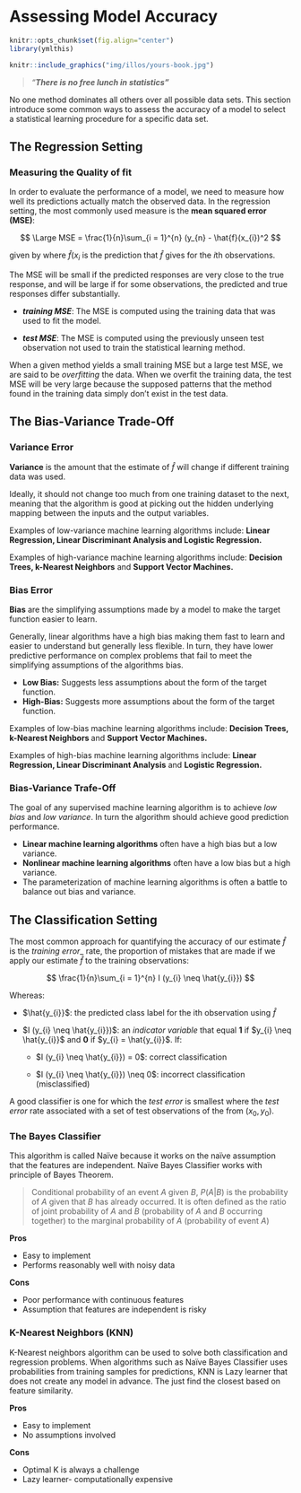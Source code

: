 # Assessing Model Accuracy

```r
knitr::opts_chunk$set(fig.align="center")
library(ymlthis)
```

```r
knitr::include_graphics("img/illos/yours-book.jpg")
```


> _"**There is no free lunch in statistics"**_

No one method dominates all others over all possible data sets. This section introduce some common ways to assess the accuracy of a model to select a statistical learning procedure for a specific data set.


## The Regression Setting

### Measuring the Quality of fit

In order to evaluate the performance of a model, we need to measure how well its predictions actually match the observed data. In the regression setting, the most commonly used measure is the **mean squared error (MSE)**:

:::formula
$$
\Large MSE = \frac{1}{n}\sum_{i = 1}^{n} (y_{n} - \hat{f}(x_{i})^2
$$
:::

given by where $\hat{f}(x_{i}$ is the prediction that $\hat{f}$ gives for the $i$th observations.

The MSE will be small if the predicted responses are very close to the true response, and will be large if for some observations, the predicted and true responses differ substantially.

* _**training MSE**_: The MSE is computed using the training data that was used to fit the model.

* _**test MSE**_: The MSE is computed using the previously unseen test observation not used to train the statistical learning method.

When a given method yields a small training MSE but a large test MSE, we are said to be _overfitting_ the data. When we overfit the training data, the test MSE will be very large because the supposed patterns that the method found in the training data simply don't exist in the test data.

## The Bias-Variance Trade-Off

### Variance Error

**Variance** is the amount that the estimate of $\hat{f}$ will change if different training data was used.

Ideally, it should not change too much from one training dataset to the next, meaning that the algorithm is good at picking out the hidden underlying mapping between the inputs and the output variables.

:::tip
Examples of low-variance machine learning algorithms include: **Linear Regression, Linear Discriminant Analysis and Logistic Regression.**

Examples of high-variance machine learning algorithms include: **Decision Trees, k-Nearest Neighbors** and **Support Vector Machines.**
:::

### Bias Error

**Bias** are the simplifying assumptions made by a model to make the target function easier to learn.

Generally, linear algorithms have a high bias making them fast to learn and easier to understand but generally less flexible. In turn, they have lower predictive performance on complex problems that fail to meet the simplifying assumptions of the algorithms bias.

* **Low Bias:** Suggests less assumptions about the form of the target function.
* **High-Bias:** Suggests more assumptions about the form of the target function.

:::tip
Examples of low-bias machine learning algorithms include: **Decision Trees, k-Nearest Neighbors **and **Support Vector Machines.**

Examples of high-bias machine learning algorithms include: **Linear Regression, Linear Discriminant Analysis** and **Logistic Regression.**
:::


### **Bias-Variance Trafe-Off**

The goal of any supervised machine learning algorithm is to achieve _low bias_ and _low variance_. In turn the algorithm should achieve good prediction performance.

:::hat
* **Linear machine learning algorithms** often have a high bias but a low variance.
* **Nonlinear machine learning algorithms** often have a low bias but a high variance.
* The parameterization of machine learning algorithms is often a battle to balance out bias and variance.
:::

## The Classification Setting

The most common approach for quantifying the accuracy of our estimate $\hat{f}$ is the _training error_\_ rate, the proportion of mistakes that are made if we apply our estimate $\hat{f}$ to the training observations:

:::formula
$$
\frac{1}{n}\sum_{i = 1}^{n} I (y_{i} \neq \hat{y_{i}})
$$
:::

Whereas:

* $\hat{y_{i}}$: the predicted class label for the ith observation using $\hat{f}$

* $I (y_{i} \neq \hat{y_{i}})$: an _indicator variable_ that equal **1** if $y_{i} \neq \hat{y_{i}}$ and **0** if $y_{i} = \hat{y_{i}}$. If:

  * $I (y_{i} \neq \hat{y_{i}}) = 0$: correct classification
  
  * $I (y_{i} \neq \hat{y_{i}}) \neq 0$: incorrect classification (misclassified)

A good classifier is one for which the _test error_ is smallest where the _test error_ rate associated with a set of test observations of the from $(x_{0}, y_{0})$.

### The Bayes Classifier

This algorithm is called Naïve because it works on the naïve assumption that the features are independent. Naïve Bayes Classifier works with principle of Bayes Theorem.

> Conditional probability of an event $A$ given $B$, $P(A|B)$ is the probability of $A$ given that $B$ has already occurred. It is often defined as the ratio of joint probability of $A$ and $B$ (probability of $A$ and $B$ occurring together) to the marginal probability of $A$ (probability of event $A$)

:::gotcha
  **Pros**

  * Easy to implement
  * Performs reasonably well with noisy data

  **Cons**

  * Poor performance with continuous features
  * Assumption that features are independent is risky


:::

### K-Nearest Neighbors (KNN)

K-Nearest neighbors algorithm can be used to solve both classification and regression problems. When algorithms such as Naïve Bayes Classifier uses probabilities from training samples for predictions, KNN is Lazy learner that does not create any model in advance. The just find the closest based on feature similarity.

:::gotcha
  **Pros**

  * Easy to implement
  * No assumptions involved

  **Cons**

  * Optimal K is always a challenge
  * Lazy learner- computationally expensive
:::
